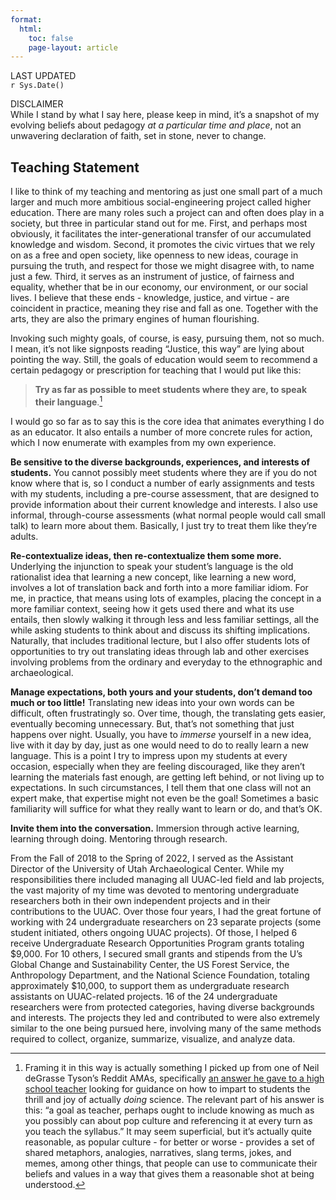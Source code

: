 ```yaml
---
format:
  html:
    toc: false
    page-layout: article
---
```


:::{.small .text-muted}
LAST UPDATED  
`r Sys.Date()` 

DISCLAIMER  
While I stand by what I say here, please keep in mind, it's a snapshot of my evolving beliefs about pedagogy *at a particular time and place*, not an unwavering declaration of faith, set in stone, never to change.  
:::

## Teaching Statement

I like to think of my teaching and mentoring as just one small part of a much larger and much more ambitious social-engineering project called higher education. There are many roles such a project can and often does play in a society, but three in particular stand out for me. First, and perhaps most obviously, it facilitates the inter-generational transfer of our accumulated knowledge and wisdom. Second, it promotes the civic virtues that we rely on as a free and open society, like openness to new ideas, courage in pursuing the truth, and respect for those we might disagree with, to name just a few. Third, it serves as an instrument of justice, of fairness and equality, whether that be in our economy, our environment, or our social lives. I believe that these ends - knowledge, justice, and virtue - are coincident in practice, meaning they rise and fall as one. Together with the arts, they are also the primary engines of human flourishing.  

Invoking such mighty goals, of course, is easy, pursuing them, not so much. I mean, it's not like signposts reading "Justice, this way" are lying about pointing the way. Still, the goals of education would seem to recommend a certain pedagogy or prescription for teaching that I would put like this:  

> **Try as far as possible to meet students where they are, to speak their language**.[^1]  

I would go so far as to say this is the core idea that animates everything I do as an educator. It also entails a number of more concrete rules for action, which I now enumerate with examples from my own experience.  

**Be sensitive to the diverse backgrounds, experiences, and interests of students.** You cannot possibly meet students where they are if you do not know where that is, so I conduct a number of early assignments and tests with my students, including a pre-course assessment, that are designed to provide information about their current knowledge and interests. I also use informal, through-course assessments (what normal people would call small talk) to learn more about them. Basically, I just try to treat them like they're adults.  

**Re-contextualize ideas, then re-contextualize them some more.** Underlying the injunction to speak your student's language is the old rationalist idea that learning a new concept, like learning a new word, involves a lot of translation back and forth into a more familiar idiom. For me, in practice, that means using lots of examples, placing the concept in a more familiar context, seeing how it gets used there and what its use entails, then slowly walking it through less and less familiar settings, all the while asking students to think about and discuss its shifting implications. Naturally, that includes traditional lecture, but I also offer students lots of opportunities to try out translating ideas through lab and other exercises involving problems from the ordinary and everyday to the ethnographic and archaeological.  

**Manage expectations, both yours and your students, don't demand too much or too little!** Translating new ideas into your own words can be difficult, often frustratingly so. Over time, though, the translating gets easier, eventually becoming unnecessary. But, that's not something that just happens over night. Usually, you have to *immerse* yourself in a new idea, live with it day by day, just as one would need to do to really learn a new language. This is a point I try to impress upon my students at every occasion, especially when they are feeling discouraged, like they aren't learning the materials fast enough, are getting left behind, or not living up to expectations. In such circumstances, I tell them that one class will not an expert make, that expertise might not even be the goal! Sometimes a basic familiarity will suffice for what they really want to learn or do, and that's OK.  

**Invite them into the conversation.** Immersion through active learning, learning through doing. Mentoring through research.

From the Fall of 2018 to the Spring of 2022, I served as the Assistant Director of the University of Utah Archaeological Center. While my responsibilities there included managing all UUAC-led field and lab projects, the vast majority of my time was devoted to mentoring undergraduate researchers both in their own independent projects and in their contributions to the UUAC. Over those four years, I had the great fortune of working with 24 undergraduate researchers on 23 separate projects (some student initiated, others ongoing UUAC projects). Of those, I helped 6 receive Undergraduate Research Opportunities Program grants totaling \$9,000. For 10 others, I secured small grants and stipends from the U’s Global Change and Sustainability Center, the US Forest Service, the Anthropology Department, and the National Science Foundation, totaling approximately \$10,000, to support them as undergraduate research assistants on UUAC-related projects. 16 of the 24 undergraduate researchers were from protected categories, having diverse backgrounds and interests. The projects they led and contributed to were also extremely similar to the one being pursued here, involving many of the same methods required to collect, organize, summarize, visualize, and analyze data.

[^1]: Framing it in this way is actually something I picked up from one of Neil deGrasse Tyson's Reddit AMAs, specifically [an answer he gave to a high school teacher](https://www.reddit.com/r/IAmA/comments/mateq/comment/c2zgn1d/?utm_source=share&utm_medium=web2x&context=3) looking for guidance on how to impart to students the thrill and joy of actually *doing* science. The relevant part of his answer is this: "a goal as teacher, perhaps ought to include knowing as much as you possibly can about pop culture and referencing it at every turn as you teach the syllabus." It may seem superficial, but it's actually quite reasonable, as popular culture - for better or worse - provides a set of shared metaphors, analogies, narratives, slang terms, jokes, and memes, among other things, that people can use to communicate their beliefs and values in a way that gives them a reasonable shot at being understood. 


